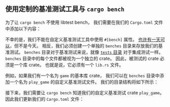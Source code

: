
## 使用定制的基准测试工具与 `cargo bench`

为了让 `cargo bench` 不使用 libtest bench，
我们需要在我们的 `Cargo.toml` 文件中添加以下内容：

<CargoToml />

不幸的是，我们不能在自定义基准测试工具中使用 `#[bench]` 属性。
[也许有一天可以][github issue 2]，但不是今天。
相反，我们必须创建一个单独的 `benches` 目录来存放我们的基准测试。
`benches` 目录对于基准测试来说，就像 [`tests` 目录][tests directory] 对于集成测试一样。
`benches` 目录中的每个文件都被视为一个独立的 crate。
因此，被测试的 crate 必须是一个库 crate。
也就是说，它必须有一个 `lib.rs` 文件。

例如，如果我们有一个名为 `game` 的基本库 crate，
我们可以在 `benches` 目录中添加一个名为 `play_game` 的自定义基准测试文件。
我们的目录结构将如下所示：

<FileTree />

接下来，我们需要让 `cargo bench` 知道我们的自定义基准测试 crate `play_game`。
因此我们更新我们的 `Cargo.toml` 文件：

<CargoTomlBenchName />

[github issue 2]: https://github.com/rust-lang/testing-devex-team/issues/2
[tests directory]: https://doc.rust-lang.org/book/ch11-03-test-organization.html#the-tests-directory
